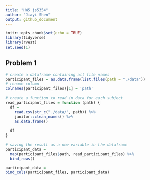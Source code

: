 ```yaml
---
title: "HW5 js5354"
author: "Jiayi Shen"
output: github_document
---
```


```r
knitr::opts_chunk$set(echo = TRUE)
library(tidyverse)
library(rvest)
set.seed(1)
```


## Problem 1
```r
# create a dataframe containing all file names
participant_files = as.data.frame(list.files(path = "./data")) 
# rename column
colnames(participant_files)[1] = 'path' 

# create a function to read in data for each subject 
read_participant_files = function (path) {
  df = 
    read.csv(str_c("./data/", path)) %>% 
    janitor::clean_names() %>% 
    as.data.frame()
  
  df
}

# saving the result as a new variable in the dataframe
participant_data = 
  map(participant_files$path, read_participant_files) %>% 
  bind_rows()

participant_data =
bind_cols(participant_files, participant_data)
```

```r

```

